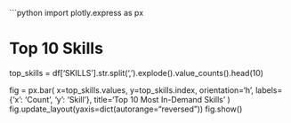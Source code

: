 ```python
import plotly.express as px

# Top 10 Skills
top_skills = df['SKILLS'].str.split(',').explode().value_counts().head(10)

fig = px.bar(
    x=top_skills.values,
    y=top_skills.index,
    orientation='h',
    labels={'x': 'Count', 'y': 'Skill'},
    title='Top 10 Most In-Demand Skills'
)
fig.update_layout(yaxis=dict(autorange="reversed"))
fig.show()
